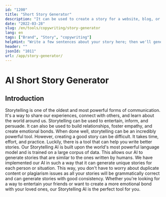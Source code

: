 ```yaml
---
id: "1200"
title: "Short Story Generator"
description: "It can be used to create a story for a website, blog, or marketing collateral. The story will be based on the information you provide, and you can choose the length and style of the story."
date: "2022-03-28"
slug: /en/tools/copywriting/story-generator
lang: en
tags: ["Brand", "Story", "copywriting"]
helpHint: "Write a few sentences about your story here; then we'll generate a story for you."
header: ""
jsonId: "1011"
url: /app/story-generator/
---
```


# AI Short Story Generator

## Introduction

Storytelling is one of the oldest and most powerful forms of communication. It's a way to share our experiences, connect with others, and learn about the world around us. Storytelling can be used to entertain, inform, and persuade. It can also be used to build relationships, foster empathy, and create emotional bonds. When done well, storytelling can be an incredibly powerful tool. However, creating a good story can be difficult. It takes time, effort, and practice. Luckily, there is a tool that can help you write better stories. Our Storytelling AI is built upon the world's most powerful language model and is trained on a large corpus of data. This allows our AI to generate stories that are similar to the ones written by humans. We have implemented our AI in such a way that it can generate unique stories for each person or situation. This way, you don't have to worry about duplicate content or plagiarism issues as all your stories will be grammatically correct and can generate stories with good consistency. Whether you're looking for a way to entertain your friends or want to create a more emotional bond with your loved ones, our Storytelling AI is the perfect tool for you.
